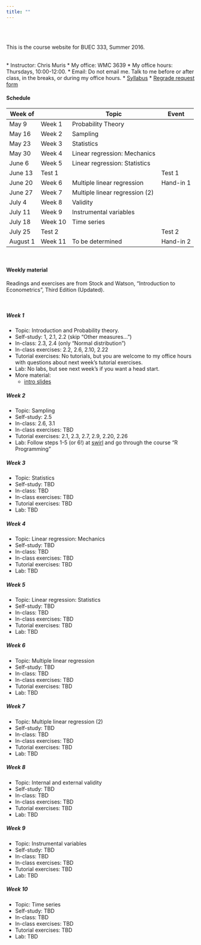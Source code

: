 ```yaml
---
title: ""
---
```


<br>
<br>

This is the course website for BUEC 333, Summer 2016. 

<br>
* Instructor: Chris Muris
* My office: WMC 3639
* My office hours: Thursdays, 10:00-12:00.
* Email: Do not email me. Talk to me before or after class, in the breaks, or during my office hours.
* [Syllabus](./admin/Syllabus-BUEC333-Summer2016.pdf)
* [Regrade request form](./admin/regradingForm.pdf)
<br>

#### Schedule

| Week of  |         | Topic                          | Event     |
|----------|---------|--------------------------------|-----------|
| May 9    | Week 1  | Probability Theory             |           |
| May 16   | Week 2  | Sampling                       |           |
| May 23   | Week 3  | Statistics                     |           |
| May 30   | Week 4  | Linear regression: Mechanics   |           |
| June 6   | Week 5  | Linear regression: Statistics  |           |
| June 13  | Test 1  |                                | Test 1    |
| June 20  | Week 6  | Multiple linear regression     | Hand-in 1 |
| June 27  | Week 7  | Multiple linear regression (2) |           |
| July 4   | Week 8  | Validity                       |           |
| July 11  | Week 9  | Instrumental variables         |           |
| July 18  | Week 10 | Time series                    |           |
| July 25  | Test 2  |                                | Test 2    |
| August 1 | Week 11 | To be determined               | Hand-in 2 |

<br>

#### Weekly material {.tabset .tabset-pills}

Readings and exercises are from Stock and Watson, "Introduction to Econometrics", Third Edition (Updated).

<br>

##### Week 1

* Topic: Introduction and Probability theory.
* Self-study: 1, 2.1, 2.2 (skip "Other measures...")
* In-class: 2.3, 2.4 (only "Normal distribution")
* In-class exercises: 2.2, 2.6, 2.10, 2.22
* Tutorial exercises: No tutorials, but you are welcome to my office hours with questions about next week's tutorial exercises.
* Lab: No labs, but see next week's if you want a head start.
* More material:
  - [intro slides](./slides/week1-intro.pdf)

##### Week 2

* Topic: Sampling
* Self-study: 2.5
* In-class: 2.6, 3.1
* In-class exercises: TBD
* Tutorial exercises: 2.1, 2.3, 2.7, 2.9, 2.20, 2.26
* Lab: Follow steps 1-5 (or 6!) at [swirl](http://swirlstats.com/students.html) and go through the course "R Programming"

##### Week 3

* Topic: Statistics
* Self-study: TBD
* In-class: TBD
* In-class exercises: TBD
* Tutorial exercises: TBD
* Lab: TBD

##### Week 4

* Topic: Linear regression: Mechanics
* Self-study: TBD
* In-class: TBD
* In-class exercises: TBD
* Tutorial exercises: TBD
* Lab: TBD

##### Week 5

* Topic: Linear regression: Statistics
* Self-study: TBD
* In-class: TBD
* In-class exercises: TBD
* Tutorial exercises: TBD
* Lab: TBD

##### Week 6

* Topic: Multiple linear regression
* Self-study: TBD
* In-class: TBD
* In-class exercises: TBD
* Tutorial exercises: TBD
* Lab: TBD

##### Week 7

* Topic: Multiple linear regression (2)
* Self-study: TBD
* In-class: TBD
* In-class exercises: TBD
* Tutorial exercises: TBD
* Lab: TBD

##### Week 8

* Topic: Internal and external validity
* Self-study: TBD
* In-class: TBD
* In-class exercises: TBD
* Tutorial exercises: TBD
* Lab: TBD

##### Week 9

* Topic: Instrumental variables
* Self-study: TBD
* In-class: TBD
* In-class exercises: TBD
* Tutorial exercises: TBD
* Lab: TBD

##### Week 10

* Topic: Time series
* Self-study: TBD
* In-class: TBD
* In-class exercises: TBD
* Tutorial exercises: TBD
* Lab: TBD


